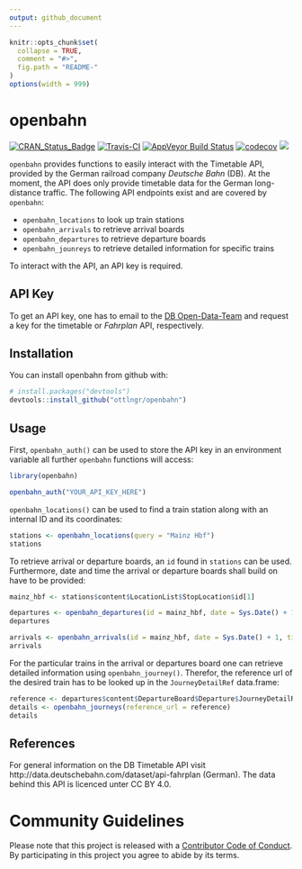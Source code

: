 ```yaml
---
output: github_document
---
```


<!-- README.md is generated from README.Rmd. Please edit that file -->

```r
knitr::opts_chunk$set(
  collapse = TRUE,
  comment = "#>",
  fig.path = "README-"
)
options(width = 999)
```

# openbahn

[![CRAN\_Status\_Badge](http://www.r-pkg.org/badges/version/openbahn)](https://cran.r-project.org/package=openbahn) [![Travis-CI](https://api.travis-ci.org/ottlngr/openbahn.svg)](https://travis-ci.org/ottlngr/openbahn) [![AppVeyor Build Status](https://ci.appveyor.com/api/projects/status/github/ottlngr/openbahn?branch=master&svg=true)](https://ci.appveyor.com/project/ottlngr/openbahn) [![codecov](https://codecov.io/gh/ottlngr/openbahn/branch/master/graph/badge.svg)](https://codecov.io/gh/ottlngr/openbahn) [![](http://cranlogs.r-pkg.org/badges/openbahn)](http://cran.rstudio.com/web/packages/openbahn/index.html)



`openbahn` provides functions to easily interact with the Timetable API, provided by the German railroad company _Deutsche Bahn_ (DB). At the moment, the API does only provide timetable data for the German long-distance traffic. The following API endpoints exist and are covered by `openbahn`:

- `openbahn_locations` to look up train stations
- `openbahn_arrivals` to retrieve arrival boards
- `openbahn_departures` to retrieve departure boards
- `openbahn_jounreys` to retrieve detailed information for specific trains

To interact with the API, an API key is required.

## API Key

To get an API key, one has to email to the [DB Open-Data-Team](mailto:DBOpenData@deutschebahn.com) and request a key for the timetable or _Fahrplan_ API, respectively.

## Installation

You can install openbahn from github with:

```r
# install.packages("devtools")
devtools::install_github("ottlngr/openbahn")
```

## Usage

First, `openbahn_auth()` can be used to store the API key in an environment variable all further `openbahn` functions will access:

```r
library(openbahn)
```

```r
openbahn_auth("YOUR_API_KEY_HERE")
```

`openbahn_locations()` can be used to find a train station along with an internal ID and its coordinates:

```r
stations <- openbahn_locations(query = "Mainz Hbf")
stations
```

To retrieve arrival or departure boards, an `id` found in `stations` can be used. Furthermore, date and time the arrival or departure boards shall build on have to be provided:

```r
mainz_hbf <- stations$content$LocationList$StopLocation$id[1]

departures <- openbahn_departures(id = mainz_hbf, date = Sys.Date() + 1, time = "12:00")
departures

arrivals <- openbahn_arrivals(id = mainz_hbf, date = Sys.Date() + 1, time = "12:00")
arrivals
```

For the particular trains in the arrival or departures board one can retrieve detailed information using  `openbahn_journey()`. Therefor, the reference url of the desired train has to be looked up in the `JourneyDetailRef` data.frame:

```r
reference <- departures$content$DepartureBoard$Departure$JourneyDetailRef$ref[1]
details <- openbahn_journeys(reference_url = reference)
details
```

## References

For general information on the DB Timetable API visit http://data.deutschebahn.com/dataset/api-fahrplan (German). The data behind this API is licenced unter CC BY 4.0.

# Community Guidelines

Please note that this project is released with a [Contributor Code of Conduct](CONDUCT.md). By participating in this project you agree to abide by its terms.
